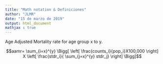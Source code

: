 ```yaml
---
title: "Math notation & Definiciones"
author: "JLMR"
date: "15 de marzo de 2019"
output: html_document
mathjax : true
---
```



Age Adjusted Mortality rate for age group  x to y. 

$$aamr= \sum_{i=x}^{y} \Bigg[  \left[  \frac{counts_i}{pop_i}X100,000 \right] X \left[ \frac{stdr_i}{ \sum_{j=x}^{y} stdr_j} \right]  \Bigg]$$